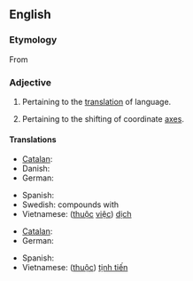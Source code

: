 ==English==

===Etymology===
From {{suffix|translation|ary}}

===Adjective===
{{en-adj|-}}

# Pertaining to the [[translation]] of language.
# {{context|geometry|lang=en}} Pertaining to the shifting of coordinate [[axis|axes]].

====Translations====
{{trans-top|translation of language}}
* [[Catalan]]: {{t-|ca|traduccional}}
* Danish: {{qualifier|compounds}} {{t-|da|oversættelse|alt=oversættelses-}}
* German: {{t-|de|übersetzungstechnisch}}
{{trans-mid}}
* Spanish: {{t-|es|traduccional}}
* Swedish: compounds with {{t+|sv|översättning|c}}
* Vietnamese: ([[thuộc]] [[việc]]) [[dịch]]
{{trans-bottom}}

{{trans-top|shifting of coordinate axes}}
* [[Catalan]]: {{t-|ca|translacional}}
* German: {{t-|de|translatorisch}}
{{trans-mid}}
* Spanish: {{t-|es|traslacional}}
* Vietnamese: ([[thuộc]]) [[tịnh tiến]]
{{trans-bottom}}